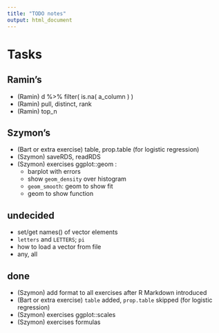 ```yaml
---
title: "TODO notes"
output: html_document
---
```


# Tasks

## Ramin's

- (Ramin) d %>% filter( is.na( a_column ) )
- (Ramin) pull, distinct, rank
- (Ramin) top_n

## Szymon's

- (Bart or extra exercise) table, prop.table (for logistic regression)
- (Szymon) saveRDS, readRDS
- (Szymon) exercises ggplot::geom :
  - barplot with errors
  - show `geom_density` over histogram
  - `geom_smooth`: geom to show fit
  - geom to show function

## undecided

- set/get names() of vector elements
- `letters` and `LETTERS`; `pi`
- how to load a vector from file
- any, all

## done

- (Szymon) add format to all exercises after R Markdown introduced
- (Bart or extra exercise) `table` added, `prop.table` skipped (for logistic regression)
- (Szymon) exercises ggplot::scales
- (Szymon) exercises formulas


